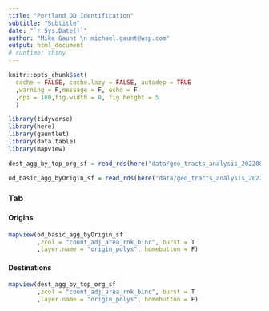 ```yaml
---
title: "Portland OD Identification"
subtitle: "Subtitle"
date: "`r Sys.Date()`"
author: "Mike Gaunt \n michael.gaunt@wsp.com"
output: html_document
# runtime: shiny
---
```


<style type="text/css">
.main-container {
  max-width: 95vw;
  margin-left: auto;
  margin-right: auto;
}
</style>

```r
knitr::opts_chunk$set(
  cache = FALSE, cache.lazy = FALSE, autodep = TRUE
  ,warning = F,message = F, echo = F
  ,dpi = 180,fig.width = 8, fig.height = 5
  )
```

<!--#general comments===========================================================
#~~~~~~~~~~~~~~~~~~~~~~~~~~~~~~~~~~~~~~~~~~~~~~~~~~~~~~~~~~~~~~~~~~~~~~~~~~~~~~~
#
# This is [[insert description here - what it does/solve]]
#
# By: mike gaunt, michael.gaunt@wsp.com
#
# README: [[insert brief readme here]]
#-------- [[insert brief readme here]]
#
# *please use 80 character margins
# *please go to https://pkgs.rstudio.com/flexdashboard/articles/layouts.html
# to explore the different layouts available for the flexdashboard framework
#
#~~~~~~~~~~~~~~~~~~~~~~~~~~~~~~~~~~~~~~~~~~~~~~~~~~~~~~~~~~~~~~~~~~~~~~~~~~~ -->

<!--#library set-up=============================================================
#~~~~~~~~~~~~~~~~~~~~~~~~~~~~~~~~~~~~~~~~~~~~~~~~~~~~~~~~~~~~~~~~~~~~~~~~~~~~~~~
#content in this section should be removed if in production - ok for dev -->
```r
library(tidyverse)
library(here)
library(gauntlet)
library(data.table)
library(mapview)
```

<!--#source helpers/utilities===================================================
#~~~~~~~~~~~~~~~~~~~~~~~~~~~~~~~~~~~~~~~~~~~~~~~~~~~~~~~~~~~~~~~~~~~~~~~~~~~~~~~
#content in this section should be removed if in production - ok for dev -->

<!--#source data================================================================
#~~~~~~~~~~~~~~~~~~~~~~~~~~~~~~~~~~~~~~~~~~~~~~~~~~~~~~~~~~~~~~~~~~~~~~~~~~~~~~~
#content in this section should be removed if in production - ok for dev 
#area to upload data with and to perform initial munging
#please add test data here so that others may use/unit test these scripts -->
```r
dest_agg_by_top_org_sf = read_rds(here("data/geo_tracts_analysis_20220810/dest_agg_by_top_org_sf.rds"))

od_basic_agg_byOrigin_sf = read_rds(here("data/geo_tracts_analysis_20220810/od_basic_agg_byOrigin_sf.rds"))

```

<!--#SECTION NAME===============================================================
#use this header to make demarcations/section in code [delete this line]
#short description -->

### Tab {.tabset}

#### Origins

```r
mapview(od_basic_agg_byOrigin_sf
        ,zcol = "count_adj_area_rnk_binc", burst = T
        ,layer.name = "origin_polys", homebutton = F)
```

#### Destinations

```r
mapview(dest_agg_by_top_org_sf
        ,zcol = "count_adj_area_rnk_binc", burst = T
        ,layer.name = "origin_polys", homebutton = F)
```

### {-}



<!--end-->






